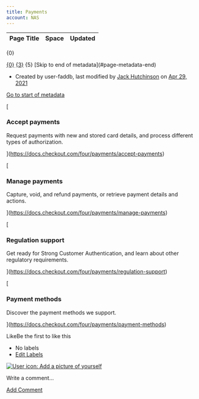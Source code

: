 ```yaml
---
title: Payments
account: NAS
---
```


<table class="aui"> <thead> <tr class="header"> <th class="search-result-title">Page Title</th> <th class="search-result-space">Space</th> <th class="search-result-date">Updated</th> </tr> </thead> </table> <p class="search-result-count">{0}</p> <tr class="search-result"> <td class="search-result-title"><a href="{1}" class="content-type-{2}"><span>{0}</span></a></td> <td class="search-result-space"><a class="space" href="/display/{4}/" title="{3}">{3}</a></td> <td class="search-result-date"><span class="date" title="{6}">{5}</span></td> </tr> [Skip to end of metadata](#page-metadata-end)

*   Created by user-faddb, last modified by [Jack Hutchinson](    /display/~jack.hutchinson
    ) on [Apr 29, 2021](/pages/diffpagesbyversion.action?pageId=8487997&selectedPageVersions=26&selectedPageVersions=27 "Show changes")

[Go to start of metadata](#page-metadata-start)

[

### Accept payments

Request payments with new and stored card details, and process different types of authorization.



](https://docs.checkout.com/four/payments/accept-payments)

[

### Manage payments

Capture, void, and refund payments, or retrieve payment details and actions.



](https://docs.checkout.com/four/payments/manage-payments)

[

### Regulation support

Get ready for Strong Customer Authentication, and learn about other regulatory requirements.



](https://docs.checkout.com/four/payments/regulation-support)

[

### Payment methods

Discover the payment methods we support.



](https://docs.checkout.com/four/payments/payment-methods)

LikeBe the first to like this

*   No labels
*   [Edit Labels](# "Edit Labels (Type 'l')")

[![User icon: Add a picture of yourself](/s/en_GB/7901/abf7b35644d5a5d1d7e4b0969a83e8eb2b569fb5/_/images/icons/profilepics/add_profile_pic.svg)](/users/profile/editmyprofilepicture.action)

Write a comment…

[Add Comment](/display/x/Payments?showComments=true&showCommentArea=true#addcomment)

